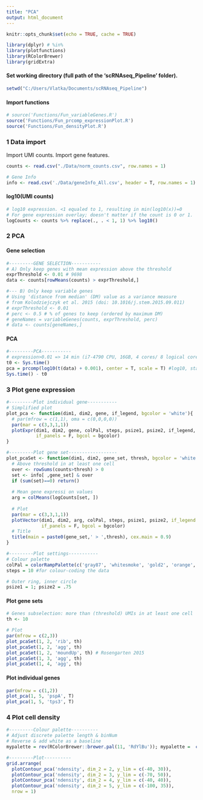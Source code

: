 ---
title: "PCA"
output: html_document
---

```{r setup, include=FALSE}
knitr::opts_chunk$set(echo = TRUE, cache = TRUE)
```

```{r libs, message = FALSE, warning = FALSE}
library(dplyr) # %in%
library(plotfunctions)
library(RColorBrewer)
library(gridExtra)
```

#### Set working directory (full path of the 'scRNAseq_Pipeline' folder).

```{r wd}
setwd("C:/Users/Vlatka/Documents/scRNAseq_Pipeline")
```

#### Import functions

```{r import functions, message = FALSE, warning = FALSE}
# source('Functions/Fun_variableGenes.R')
source('Functions/Fun_prcomp_expressionPlot.R')
source('Functions/Fun_densityPlot.R')
```


### 1 Data import

Import UMI counts. Import gene features.

```{r get data}
counts <- read.csv("./Data/norm_counts.csv", row.names = 1)

# Gene Info
info <- read.csv('./Data/geneInfo_All.csv', header = T, row.names = 1)
```

#### log10(UMI counts)

```{r log expression}
# log10 expression. <1 equaled to 1, resulting in min(log10(x))=0
# For gene expression overlay; doesn't matter if the count is 0 or 1.
logCounts <- counts %>% replace(., . < 1, 1) %>% log10()
```


### 2 PCA

#### Gene selection

``` {r gene selection}
#---------GENE SELECTION-----------
# A) Only keep genes with mean expression above the threshold
exprThreshold <- 0.01 # 9698
data <- counts[rowMeans(counts) > exprThreshold,]

#--- B) Only keep variable genes
# Using 'distance from median' (DM) value as a variance measure
# from Kolodziejczyk et al. 2015 (doi: 10.1016/j.stem.2015.09.011)
# exprThreshold <- 0.01
# perc <- 0.5 # % of genes to keep (ordered by maximum DM)
# geneNames = variableGenes(counts, exprThreshold, perc)
# data <- counts[geneNames,] 
```

#### PCA

```{r pca}
#---------PCA-----------
# expression>0.01 => 14 min (i7-4790 CPU, 16GB, 4 cores/ 8 logical cores)
t0 <- Sys.time()
pca = prcomp(log10(t(data) + 0.001), center = T, scale = T) #log10, standardised
Sys.time() - t0 
```


### 3 Plot gene expression

```{r plot functions, message = FALSE, warning = FALSE}
#---------Plot individual gene-----------
# Simplified plot
plot_pca <- function(dim1, dim2, gene, if_legend, bgcolor = 'white'){
  # par(mfrow = c(1,1), oma = c(0,0,0,0))
  par(mar = c(3,3,1,1))
  plotExpr(dim1, dim2, gene, colPal, steps, psize1, psize2, if_legend, 
           if_panels = F, bgcol = bgcolor)
}

#---------Plot gene set------------------
plot_pcaSet <- function(dim1, dim2, gene_set, thresh, bgcolor = 'white'){
  # Above threshold in at least one cell
  over <- rowSums(counts>thresh) > 0
  set <- info[ ,gene_set] & over
  if (sum(set)==0) return()
  
  # Mean gene expressi on values
  arg = colMeans(logCounts[set, ])
  
  # Plot
  par(mar = c(3,3,1,1))
  plotVector(dim1, dim2, arg, colPal, steps, psize1, psize2, if_legend = F, 
             if_panels = F, bgcol = bgcolor)
  # Title
  title(main = paste0(gene_set,' > ',thresh), cex.main = 0.9)
}
```

```{r plot settings}
#---------Plot settings-----------
# Colour palette
colPal = colorRampPalette(c('gray87', 'whitesmoke', 'gold2', 'orange', 'red'));
steps = 10 #for colour-coding the data

# Outer ring, inner circle
psize1 = 1; psize2 = .75
```

#### Plot gene sets

```{r plots, fig.height = 6, fig.width = 9}
# Genes subselection: more than (threshold) UMIs in at least one cell
th <- 10

# Plot
par(mfrow = c(2,3))
plot_pcaSet(1, 2, 'rib', th)
plot_pcaSet(1, 2, 'agg', th)
plot_pcaSet(1, 2, 'moundUp', th) # Rosengarten 2015
plot_pcaSet(1, 3, 'agg', th)
plot_pcaSet(1, 4, 'agg', th)
```

#### Plot individual genes

```{r, fig.height = 3, fig.width = 6}
par(mfrow = c(1,2))
plot_pca(1, 5, 'pspA', T)
plot_pca(1, 5, 'tps3', T)
```

### 4 Plot cell density

```{r plot cell density, fig.height = 3, fig.width = 12}
#---------Colour palette----------
# Adjust discrete palette length & binNum 
# Reverse & add white as a baseline
mypalette = rev(RColorBrewer::brewer.pal(11, 'RdYlBu')); mypalette =  c('white', mypalette)

#---------Plot----------
grid.arrange(
  plotContour_pca('ndensity', dim_2 = 2, y_lim = c(-40, 30)),
  plotContour_pca('ndensity', dim_2 = 3, y_lim = c(-70, 50)),
  plotContour_pca('ndensity', dim_2 = 4, y_lim = c(-40, 40)),
  plotContour_pca('ndensity', dim_2 = 5, y_lim = c(-100, 35)),
  nrow = 1)
```

